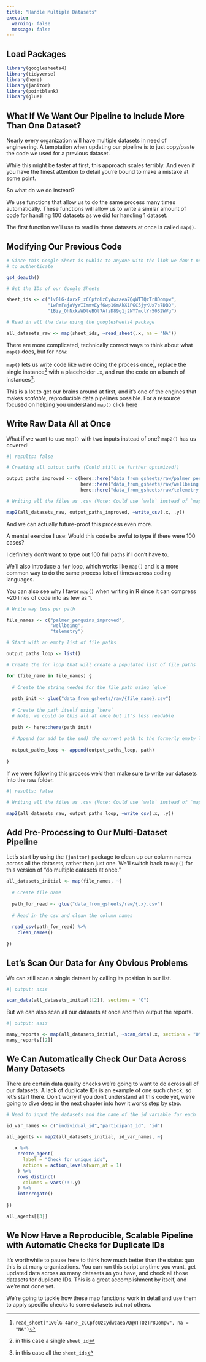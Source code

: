 ```yaml
---
title: "Handle Multiple Datasets"
execute: 
  warning: false
  message: false
---
```


## Load Packages

```r

library(googlesheets4)
library(tidyverse)
library(here)
library(janitor)
library(pointblank)
library(glue)

```

## What If We Want Our Pipeline to Include More Than One Dataset?

Nearly every organization will have multiple datasets in need of engineering. A temptation when updating our pipeline is to just copy/paste the code we used for a previous dataset. 

While this might be faster at first, this approach scales terribly. And even if you have the finest attention to detail you're bound to make a mistake at some point. 

So what do we do instead? 

We use functions that allow us to do the same process many times automatically. These functions will allow us to write a similar amount of code for handling 100 datasets as we did for handling 1 dataset. 

The first function we'll use to read in three datasets at once is called `map()`. 

## Modifying Our Previous Code

```r

# Since this Google Sheet is public to anyone with the link we don't need
# to authenticate

gs4_deauth()

# Get the IDs of our Google Sheets

sheet_ids <- c("1v0lG-4arxF_zCCpfoUzCydwzaea7QqWTTQzTr8Dompw",
               "1wPmFajaVyWIImmvEyf6wp16mAkX1PGC5jyKUx7s7DBQ",
               "1Biy_OhNxkaWDteBQt7AfzD89g1j2NY7mctYr50S2WVg")

# Read in all the data using the googlesheets4 package

all_datasets_raw <- map(sheet_ids, ~read_sheet(.x, na = "NA"))

```

There are more complicated, technically correct ways to think about what `map()` does, but for now: 

`map()` lets us write code like we're doing the process once^[`read_sheet("1v0lG-4arxF_zCCpfoUzCydwzaea7QqWTTQzTr8Dompw", na = "NA")`], replace the single instance^[in this case a single `sheet_id`] with a placeholder `.x`, and run the code on a bunch of instances^[in this case all the `sheet_ids`]. 

This is a lot to get our brains around at first, and it's one of the engines that makes *scalable*, reproducible data pipelines possible. For a resource focused on helping you understand `map()` click [here](https://jennybc.github.io/purrr-tutorial/index.html){target="_blank"}

## Write Raw Data All at Once

What if we want to use `map()` with two inputs instead of one? `map2()` has us covered! 

```r
#| results: false

# Creating all output paths (Could still be further optimized!)

output_paths_improved <- c(here::here("data_from_gsheets/raw/palmer_penguins_improved.csv"),
                           here::here("data_from_gsheets/raw/wellbeing.csv"),
                           here::here("data_from_gsheets/raw/telemetry.csv"))

# Writing all the files as .csv (Note: Could use `walk` instead of `map` because this is side effect only output)

map2(all_datasets_raw, output_paths_improved, ~write_csv(.x, .y))

```

And we can actually future-proof this process even more. 

A mental exercise I use: Would this code be awful to type if there were 100 cases? 

I definitely don't want to type out 100 full paths if I don't have to. 

We'll also introduce a `for` loop, which works like `map()` and is a more common way to do the same process lots of times across coding languages. 

You can also see why I favor `map()` when writing in R since it can compress ~20 lines of code into as few as 1. 

```r

# Write way less per path

file_names <- c("palmer_penguins_improved",
                "wellbeing",
                "telemetry")

# Start with an empty list of file paths

output_paths_loop <- list()

# Create the for loop that will create a populated list of file paths

for (file_name in file_names) {
  
  # Create the string needed for the file path using `glue`
  
  path_init <- glue("data_from_gsheets/raw/{file_name}.csv")
  
  # Create the path itself using `here`
  # Note, we could do this all at once but it's less readable
  
  path <- here::here(path_init)
  
  # Append (or add to the end) the current path to the formerly empty list
  
  output_paths_loop <- append(output_paths_loop, path)
  
}

```

If we were following this process we'd then make sure to write our datasets into the raw folder.

```r
#| results: false

# Writing all the files as .csv (Note: Could use `walk` instead of `map` because this is side effect only output)

map2(all_datasets_raw, output_paths_loop, ~write_csv(.x, .y))

```


## Add Pre-Processing to Our Multi-Dataset Pipeline

Let's start by using the `{janitor}` package to clean up our column names across all the datasets, rather than just one. We'll switch back to `map()` for this version of "do multiple datasets at once."

```r

all_datasets_initial <- map(file_names, ~{
  
  # Create file name
  
  path_for_read <- glue("data_from_gsheets/raw/{.x}.csv")
  
  # Read in the csv and clean the column names
  
  read_csv(path_for_read) %>%
    clean_names()
  
})

```

## Let's Scan Our Data for Any Obvious Problems

We can still scan a single dataset by calling its position in our list.

```r
#| output: asis

scan_data(all_datasets_initial[[2]], sections = "O")

```

But we can also scan all our datasets at once and then output the reports.

```r
#| output: asis

many_reports <- map(all_datasets_initial, ~scan_data(.x, sections = "O"))
many_reports[[2]]

```

## We Can Automatically Check Our Data Across Many Datasets

There are certain data quality checks we're going to want to do across all of our datasets. A lack of duplicate IDs is an example of one such check, so let's start there. Don't worry if you don't understand all this code yet, we're going to dive deep in the next chapter into how it works step by step.

```r

# Need to input the datasets and the name of the id variable for each

id_var_names <- c("individual_id","participant_id", "id")

all_agents <- map2(all_datasets_initial, id_var_names, ~{
  
  .x %>%
    create_agent(
      label = "Check for unique ids",
      actions = action_levels(warn_at = 1)
    ) %>%
    rows_distinct(
      columns = vars(!!!.y)
    ) %>%
    interrogate()
  
})

all_agents[[3]]

```

## We Now Have a Reproducible, Scalable Pipeline with Automatic Checks for Duplicate IDs

It's worthwhile to pause here to think how much better than the status quo this is at many organizations. You can run this script anytime you want, get updated data across as many datasets as you have, and check all those datasets for duplicate IDs. This is a great accomplishment by itself, and we're not done yet. 

We're going to tackle how these map functions work in detail and use them to apply specific checks to some datasets but not others.